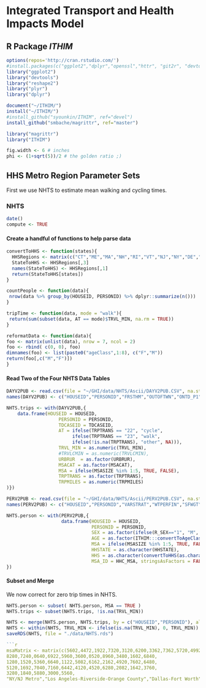 # Integrated Transport and Health Impacts Model

## R Package _ITHIM_

```r
options(repos='http://cran.rstudio.com/')
#install.packages(c("ggplot2","dplyr","openssl","httr", "git2r", "devtools", "roxygen2"))
library("ggplot2")
library("devtools")
library("reshape2")
library("plyr")
library("dplyr")
```

```r
document("~/ITHIM/")
install("~/ITHIM/")
#install_github("syounkin/ITHIM", ref="devel")
install_github("smbache/magrittr", ref="master")

library("magrittr")
library("ITHIM")

fig.width <- 6 # inches
phi <- (1+sqrt(5))/2 # the golden ratio ;)
```

## HHS Metro Region Parameter Sets

First we use NHTS to estimate mean walking and cycling times.

### NHTS

```r
date()
compute <- TRUE
```

#### Create a handful of functions to help parse data

```r
convertToHHS <- function(states){
  HHSRegions <- matrix(c("CT","ME","MA","NH","RI","VT","NJ","NY","DE","DC","MD","PA","VA","WV","AL","FL","GA","KY","MS","NC","SC","TN","IL","IN","MI","MN","OH","WI","AR","LA","NM","OK","TX","IA","KS","MO","NE","CO","MT","ND","SD","UT","WY","AZ","CA","HI","NV","AK","ID","OR","WA",1,1,1,1,1,1,2,2,3,3,3,3,3,3,4,4,4,4,4,4,4,4,5,5,5,5,5,5,6,6,6,6,6,7,7,7,7,8,8,8,8,8,8,9,9,9,9,10,10,10,10,"HHS01","HHS01","HHS01","HHS01","HHS01","HHS01","HHS02","HHS02","HHS03","HHS03","HHS03","HHS03","HHS03","HHS03","HHS04","HHS04","HHS04","HHS04","HHS04","HHS04","HHS04","HHS04","HHS05","HHS05","HHS05","HHS05","HHS05","HHS05","HHS06","HHS06","HHS06","HHS06","HHS06","HHS07","HHS07","HHS07","HHS07","HHS08","HHS08","HHS08","HHS08","HHS08","HHS08","HHS09","HHS09","HHS09","HHS09","HHS10","HHS10","HHS10","HHS10"), nrow = 51, ncol = 3)
  StateToHHS <- HHSRegions[,3]
  names(StateToHHS) <- HHSRegions[,1]
  return(StateToHHS[states])
}

countPeople <- function(data){
 nrow(data %>% group_by(HOUSEID, PERSONID) %>% dplyr::summarize(n()))
}

tripTime <- function(data, mode = "walk"){
 return(sum(subset(data, AT == mode)$TRVL_MIN, na.rm = TRUE))
}

reformatData <- function(data){
foo <- matrix(unlist(data), nrow = 7, ncol = 2)
foo <- rbind( c(0, 0), foo)
dimnames(foo) <- list(paste0("ageClass",1:8), c("F","M"))
return(foo[,c("M","F")])
}

```

#### Read Two of the Four NHTS Data Tables

```r
DAYV2PUB <- read.csv(file = "~/GHI/data/NHTS/Ascii/DAYV2PUB.CSV", na.strings = c("-9","-8", "-7", "-1"))
names(DAYV2PUB) <- c("HOUSEID","PERSONID","FRSTHM","OUTOFTWN","ONTD_P1","ONTD_P2","ONTD_P3","ONTD_P4","ONTD_P5","ONTD_P6","ONTD_P7","ONTD_P8","ONTD_P9","ONTD_P10","ONTD_P11","ONTD_P12","ONTD_P13","ONTD_P14","ONTD_P15","TDCASEID","HH_HISP","HH_RACE","DRIVER","R_SEX","WORKER","DRVRCNT","HHFAMINC","HHSIZE","HHVEHCNT","NUMADLT","FLAG100","LIF_CYC","TRIPPURP","AWAYHOME","CDIVMSAR","CENSUS_D","CENSUS_R","DROP_PRK","DRVR_FLG","EDUC","ENDTIME","HH_ONTD","HHMEMDRV","HHRESP","HHSTATE","HHSTFIPS","INTSTATE","MSACAT","MSASIZE","NONHHCNT","NUMONTRP","PAYTOLL","PRMACT","PROXY","PSGR_FLG","R_AGE","RAIL","STRTTIME","TRACC1","TRACC2","TRACC3","TRACC4","TRACC5","TRACCTM","TRAVDAY","TREGR1","TREGR2","TREGR3","TREGR4","TREGR5","TREGRTM","TRPACCMP","TRPHHACC","TRPHHVEH","TRPTRANS","TRVL_MIN","TRVLCMIN","TRWAITTM","URBAN","URBANSIZE","URBRUR","USEINTST","USEPUBTR","VEHID","WHODROVE","WHYFROM","WHYTO","WHYTRP1S","WRKCOUNT","DWELTIME","WHYTRP90","TDTRPNUM","TDWKND","TDAYDATE","TRPMILES","WTTRDFIN","VMT_MILE","PUBTRANS","HOMEOWN","HOMETYPE","HBHUR","HTRESDN","HTHTNRNT","HTPPOPDN","HTEEMPDN","HBRESDN","HBHTNRNT","HBPPOPDN","GASPRICE","VEHTYPE","HH_CBSA","HHC_MSA")

NHTS.trips <- with(DAYV2PUB,{
    data.frame(HOUSEID = HOUSEID,
                   PERSONID = PERSONID,
                   TDCASEID = TDCASEID,
                   AT = ifelse(TRPTRANS == "22", "cycle",
                        ifelse(TRPTRANS == "23", "walk",
                        ifelse(!is.na(TRPTRANS), "other", NA))),
                   TRVL_MIN = as.numeric(TRVL_MIN),
                   #TRVLCMIN = as.numeric(TRVLCMIN),
                   URBRUR  = as.factor(URBRUR),
                   MSACAT = as.factor(MSACAT),
                   MSA = ifelse(MSASIZE %in% 1:5, TRUE, FALSE),
                   TRPTRANS = as.factor(TRPTRANS),
                   TRPMILES = as.numeric(TRPMILES)
)})

PERV2PUB <- read.csv(file = "~/GHI/data/NHTS/Ascii/PERV2PUB.CSV", na.strings = "-9")
names(PERV2PUB) <- c("HOUSEID","PERSONID","VARSTRAT","WTPERFIN","SFWGT","HH_HISP","HH_RACE","DRVRCNT","HHFAMINC","HHSIZE","HHVEHCNT","NUMADLT","WRKCOUNT","FLAG100","LIF_CYC","CNTTDTR","BORNINUS","CARRODE","CDIVMSAR","CENSUS_D","CENSUS_R","CONDNIGH","CONDPUB","CONDRIDE","CONDRIVE","CONDSPEC","CONDTAX","CONDTRAV","DELIVER","DIARY","DISTTOSC","DRIVER","DTACDT","DTCONJ","DTCOST","DTRAGE","DTRAN","DTWALK","EDUC","EVERDROV","FLEXTIME","FMSCSIZE","FRSTHM","FXDWKPL","GCDWORK","GRADE","GT1JBLWK","HHRESP","HHSTATE","HHSTFIPS","ISSUE","OCCAT","LSTTRDAY","MCUSED","MEDCOND","MEDCOND6","MOROFTEN","MSACAT","MSASIZE","NBIKETRP","NWALKTRP","OUTCNTRY","OUTOFTWN","PAYPROF","PRMACT","PROXY","PTUSED","PURCHASE","R_AGE","R_RELAT","R_SEX","RAIL","SAMEPLC","SCHCARE","SCHCRIM","SCHDIST","SCHSPD","SCHTRAF","SCHTRN1","SCHTRN2","SCHTYP","SCHWTHR","SELF_EMP","TIMETOSC","TIMETOWK","TOSCSIZE","TRAVDAY","URBAN","URBANSIZE","URBRUR","USEINTST","USEPUBTR","WEBUSE","WKFMHMXX","WKFTPT","WKRMHM","WKSTFIPS","WORKER","WRKTIME","WRKTRANS","YEARMILE","YRMLCAP","YRTOUS","DISTTOWK","TDAYDATE","HOMEOWN","HOMETYPE","HBHUR","HTRESDN","HTHTNRNT","HTPPOPDN","HTEEMPDN","HBRESDN","HBHTNRNT","HBPPOPDN","HH_CBSA","HHC_MSA")

NHTS.person <- with(PERV2PUB,{
                    data.frame(HOUSEID = HOUSEID,
                               PERSONID = PERSONID,
                               SEX = as.factor(ifelse(R_SEX=="1", "M", ifelse(R_SEX=="2", "F", NA))),
                               AGE = as.factor(ITHIM:::convertToAgeClass(R_AGE)),
                               MSA = ifelse(MSASIZE %in% 1:5, TRUE, FALSE),
                               HHSTATE = as.character(HHSTATE),
                               HHS = as.character(convertToHHS(as.character(HHSTATE))),
                               MSA_ID = HHC_MSA, stringsAsFactors = FALSE)
})

```

#### Subset and Merge

We now correct for zero trip times in NHTS.

```r

NHTS.person <- subset( NHTS.person, MSA == TRUE )
NHTS.trips <- subset(NHTS.trips, !is.na(TRVL_MIN))

NHTS <- merge(NHTS.person, NHTS.trips, by = c("HOUSEID","PERSONID"), all.x = TRUE)
NHTS <- within(NHTS, TRVL_MIN <- ifelse(is.na(TRVL_MIN), 0, TRVL_MIN))
saveRDS(NHTS, file = "./data/NHTS.rds")

```r
msaMatrix <- matrix(c(5602,4472,1922,7320,3120,6200,3362,7362,5720,4992,8872,
8280,7240,0640,6922,5960,3600,0520,8960,3480,1602,6840,
1280,1520,5360,6640,1122,5082,6162,2162,4920,7602,6480,
5120,1692,7040,7160,6442,4120,4520,6280,2082,1642,3760,
3280,1840,5880,3000,5560,
"NY/NJ Metro","Los Angeles-Riverside-Orange County","Dallas-Fort Worth","San Diego","Greensboro-Winston Salem", "Phoenix/Mesa","Houston-Galveston-Brazoria", "San Francisco-Oakland-San Jose", "Norfolk-Virginia Beach", "Miami-Ft. Lauderdale", "Washington-Baltimore", rep("no label yet", 38)), ncol = 2)
```
